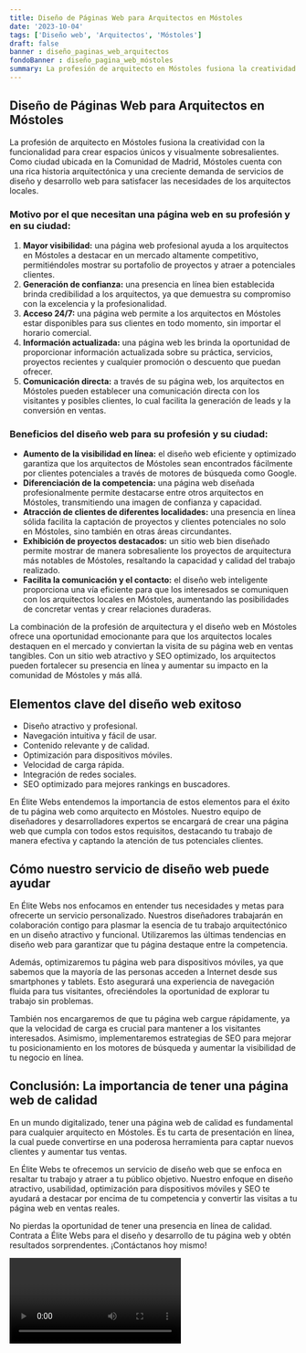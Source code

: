 ```yaml
---
title: Diseño de Páginas Web para Arquitectos en Móstoles
date: '2023-10-04'
tags: ['Diseño web', 'Arquitectos', 'Móstoles']
draft: false
banner : diseño_paginas_web_arquitectos
fondoBanner : diseño_pagina_web_móstoles
summary: La profesión de arquitecto en Móstoles fusiona la creatividad con la funcionalidad para crear espacios únicos y visualmente sobresalientes. Como ciudad ubicada en la Comunidad de Madrid, Móstoles cuenta con una rica historia arquitectónica y una creciente demanda de servicios de diseño y desarrollo web para satisfacer las necesidades de los arquitectos locales.
---
```


## **Diseño de Páginas Web para Arquitectos en Móstoles**

La profesión de arquitecto en Móstoles fusiona la creatividad con la funcionalidad para crear espacios únicos y visualmente sobresalientes. Como ciudad ubicada en la Comunidad de Madrid, Móstoles cuenta con una rica historia arquitectónica y una creciente demanda de servicios de diseño y desarrollo web para satisfacer las necesidades de los arquitectos locales.

### **Motivo por el que necesitan una página web en su profesión y en su ciudad:**

1. **Mayor visibilidad:** una página web profesional ayuda a los arquitectos en Móstoles a destacar en un mercado altamente competitivo, permitiéndoles mostrar su portafolio de proyectos y atraer a potenciales clientes.
2. **Generación de confianza:** una presencia en línea bien establecida brinda credibilidad a los arquitectos, ya que demuestra su compromiso con la excelencia y la profesionalidad.
3. **Acceso 24/7:** una página web permite a los arquitectos en Móstoles estar disponibles para sus clientes en todo momento, sin importar el horario comercial.
4. **Información actualizada:** una página web les brinda la oportunidad de proporcionar información actualizada sobre su práctica, servicios, proyectos recientes y cualquier promoción o descuento que puedan ofrecer.
5. **Comunicación directa:** a través de su página web, los arquitectos en Móstoles pueden establecer una comunicación directa con los visitantes y posibles clientes, lo cual facilita la generación de leads y la conversión en ventas.

### **Beneficios del diseño web para su profesión y su ciudad:**

- **Aumento de la visibilidad en línea:** el diseño web eficiente y optimizado garantiza que los arquitectos de Móstoles sean encontrados fácilmente por clientes potenciales a través de motores de búsqueda como Google.
- **Diferenciación de la competencia:** una página web diseñada profesionalmente permite destacarse entre otros arquitectos en Móstoles, transmitiendo una imagen de confianza y capacidad.
- **Atracción de clientes de diferentes localidades:** una presencia en línea sólida facilita la captación de proyectos y clientes potenciales no solo en Móstoles, sino también en otras áreas circundantes.
- **Exhibición de proyectos destacados:** un sitio web bien diseñado permite mostrar de manera sobresaliente los proyectos de arquitectura más notables de Móstoles, resaltando la capacidad y calidad del trabajo realizado.
- **Facilita la comunicación y el contacto:** el diseño web inteligente proporciona una vía eficiente para que los interesados se comuniquen con los arquitectos locales en Móstoles, aumentando las posibilidades de concretar ventas y crear relaciones duraderas.

La combinación de la profesión de arquitectura y el diseño web en Móstoles ofrece una oportunidad emocionante para que los arquitectos locales destaquen en el mercado y conviertan la visita de su página web en ventas tangibles. Con un sitio web atractivo y SEO optimizado, los arquitectos pueden fortalecer su presencia en línea y aumentar su impacto en la comunidad de Móstoles y más allá.

<GifSeo />

<Cta />

## Elementos clave del diseño web exitoso

- Diseño atractivo y profesional.
- Navegación intuitiva y fácil de usar.
- Contenido relevante y de calidad.
- Optimización para dispositivos móviles.
- Velocidad de carga rápida.
- Integración de redes sociales.
- SEO optimizado para mejores rankings en buscadores.

En Élite Webs entendemos la importancia de estos elementos para el éxito de tu página web como arquitecto en Móstoles. Nuestro equipo de diseñadores y desarrolladores expertos se encargará de crear una página web que cumpla con todos estos requisitos, destacando tu trabajo de manera efectiva y captando la atención de tus potenciales clientes.

## Cómo nuestro servicio de diseño web puede ayudar

En Élite Webs nos enfocamos en entender tus necesidades y metas para ofrecerte un servicio personalizado. Nuestros diseñadores trabajarán en colaboración contigo para plasmar la esencia de tu trabajo arquitectónico en un diseño atractivo y funcional. Utilizaremos las últimas tendencias en diseño web para garantizar que tu página destaque entre la competencia.

Además, optimizaremos tu página web para dispositivos móviles, ya que sabemos que la mayoría de las personas acceden a Internet desde sus smartphones y tablets. Esto asegurará una experiencia de navegación fluida para tus visitantes, ofreciéndoles la oportunidad de explorar tu trabajo sin problemas.

También nos encargaremos de que tu página web cargue rápidamente, ya que la velocidad de carga es crucial para mantener a los visitantes interesados. Asimismo, implementaremos estrategias de SEO para mejorar tu posicionamiento en los motores de búsqueda y aumentar la visibilidad de tu negocio en línea.

## Conclusión: La importancia de tener una página web de calidad

En un mundo digitalizado, tener una página web de calidad es fundamental para cualquier arquitecto en Móstoles. Es tu carta de presentación en línea, la cual puede convertirse en una poderosa herramienta para captar nuevos clientes y aumentar tus ventas.

En Élite Webs te ofrecemos un servicio de diseño web que se enfoca en resaltar tu trabajo y atraer a tu público objetivo. Nuestro enfoque en diseño atractivo, usabilidad, optimización para dispositivos móviles y SEO te ayudará a destacar por encima de tu competencia y convertir las visitas a tu página web en ventas reales.

No pierdas la oportunidad de tener una presencia en línea de calidad. Contrata a Élite Webs para el diseño y desarrollo de tu página web y obtén resultados sorprendentes. ¡Contáctanos hoy mismo!

<Video />

<CtaBot job='Arquitectos' city='Móstoles'/>

<Gmaps query='Móstoles+españa+maps' />